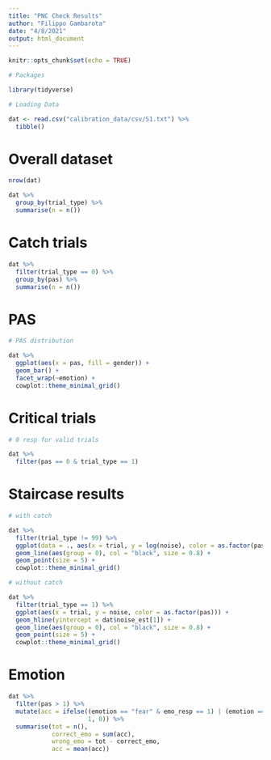 ```yaml
---
title: "PNC Check Results"
author: "Filippo Gambarota"
date: "4/8/2021"
output: html_document
---
```


```r
knitr::opts_chunk$set(echo = TRUE)

# Packages

library(tidyverse)

# Loading Data

dat <- read.csv("calibration_data/csv/S1.txt") %>% 
  tibble()
```

# Overall dataset

```r
nrow(dat)

dat %>% 
  group_by(trial_type) %>% 
  summarise(n = n())
```

# Catch trials

```r
dat %>% 
  filter(trial_type == 0) %>% 
  group_by(pas) %>% 
  summarise(n = n())
```

# PAS

```r
# PAS distribution

dat %>% 
  ggplot(aes(x = pas, fill = gender)) +
  geom_bar() +
  facet_wrap(~emotion) +
  cowplot::theme_minimal_grid()
```



# Critical trials

```r

# 0 resp for valid trials

dat %>% 
  filter(pas == 0 & trial_type == 1)

```

# Staircase results

```r

# with catch

dat %>% 
  filter(trial_type != 99) %>% 
  ggplot(data = ., aes(x = trial, y = log(noise), color = as.factor(pas))) +
  geom_line(aes(group = 0), col = "black", size = 0.8) +
  geom_point(size = 5) +
  cowplot::theme_minimal_grid()

# without catch

dat %>% 
  filter(trial_type == 1) %>% 
  ggplot(aes(x = trial, y = noise, color = as.factor(pas))) +
  geom_hline(yintercept = dat$noise_est[1]) +
  geom_line(aes(group = 0), col = "black", size = 0.8) +
  geom_point(size = 5) +
  cowplot::theme_minimal_grid()

```

# Emotion

```r
dat %>% 
  filter(pas > 1) %>% 
  mutate(acc = ifelse((emotion == "fear" & emo_resp == 1) | (emotion == "neutral" & emo_resp == 0),
                      1, 0)) %>% 
  summarise(tot = n(),
            correct_emo = sum(acc),
            wrong_emo = tot - correct_emo,
            acc = mean(acc))
```


